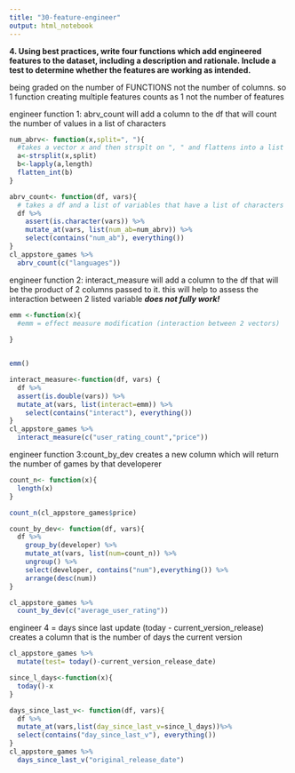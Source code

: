 ```yaml
---
title: "30-feature-engineer"
output: html_notebook
---
```

**4. Using best practices, write four functions which add engineered features to the dataset, including a description and rationale. Include a test to determine whether the features are working as intended. **

being graded on the number of FUNCTIONS not the number of columns. so 1 function creating multiple features counts as 1 not the number of features

engineer function 1: abrv_count
will add a column to the df that will count the number of values in a list of characters
```r
num_abrv<- function(x,split=", "){
  #takes a vector x and then strsplt on ", " and flattens into a list
  a<-strsplit(x,split)
  b<-lapply(a,length)
  flatten_int(b)
}

abrv_count<- function(df, vars){
  # takes a df and a list of variables that have a list of characters
  df %>% 
    assert(is.character(vars)) %>% 
    mutate_at(vars, list(num_ab=num_abrv)) %>% 
    select(contains("num_ab"), everything())
}
cl_appstore_games %>% 
  abrv_count(c("languages"))

```


engineer function 2: interact_measure
will add a column to the df that will be the product of 2 columns passed to it. this will help to assess the interaction between 2 listed variable 
***does not fully work!***
```r
emm <-function(x){
  #emm = effect measure modification (interaction between 2 vectors)
  
}


emm()

interact_measure<-function(df, vars) {
  df %>% 
  assert(is.double(vars)) %>% 
  mutate_at(vars, list(interact=emm)) %>% 
    select(contains("interact"), everything())
}
cl_appstore_games %>% 
  interact_measure(c("user_rating_count","price"))


```

engineer function 3:count_by_dev
creates a new column which will return the number of games by that developerer
```r
count_n<- function(x){
  length(x)
}

count_n(cl_appstore_games$price)

count_by_dev<- function(df, vars){
  df %>% 
    group_by(developer) %>% 
    mutate_at(vars, list(num=count_n)) %>% 
    ungroup() %>% 
    select(developer, contains("num"),everything()) %>% 
    arrange(desc(num))
}

cl_appstore_games %>% 
  count_by_dev(c("average_user_rating"))

```


engineer 4 = days since last update (today - current_version_release)
creates a column that is the number of days the current version
```r
cl_appstore_games %>% 
  mutate(test= today()-current_version_release_date)

since_l_days<-function(x){
  today()-x
}

days_since_last_v<- function(df, vars){
  df %>% 
  mutate_at(vars,list(day_since_last_v=since_l_days))%>% 
  select(contains("day_since_last_v"), everything())
}
cl_appstore_games %>% 
  days_since_last_v("original_release_date")

```

